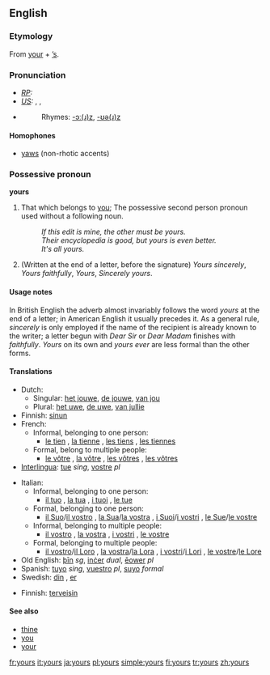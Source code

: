 ==English==

===Etymology===
From [[your]] + [[’s]].

===Pronunciation===
* ''[[RP]]:'' {{IPA|jɔːz}}
* ''[[US]]:'' {{AHD|yôrz}}, {{IPA|/jɔːɹz/}}, {{SAMPA|/jO:rz/}}
* {{audio|en-us-yours.ogg|Audio (US)}}
*:Rhymes: [[Rhymes:English:-ɔː(ɹ)z|-ɔː(ɹ)z]], [[Rhymes:English:-ʊə(ɹ)z|-ʊə(ɹ)z]]

====Homophones====
*[[yaws]] (non-rhotic accents)

===Possessive pronoun===
'''yours'''

# That which belongs to [[you]]; The possessive second person pronoun used without a following noun.
#:''If this edit is mine, the other must be yours.'' 
#:''Their encyclopedia is good, but yours is even better.''
#:''It's all yours.''
#(Written at the end of a letter, before the signature) ''Yours sincerely'', ''Yours faithfully'', ''Yours'', ''Sincerely yours''.  

====Usage notes====
In British English the adverb almost invariably follows the word ''yours'' at the end of a letter; in American English it usually precedes it.  As a general rule, ''sincerely'' is only employed if the name of the recipient is already known to the writer; a letter begun with ''Dear Sir'' or ''Dear Madam'' finishes with ''faithfully''.  ''Yours'' on its own and ''yours ever'' are less formal than the other forms.

====Translations====
{{trans-top|Possessive pronoun}}
*Dutch: 
**Singular: [[het jouwe]], [[de jouwe]], [[van jou]]
**Plural: [[het uwe]], [[de uwe]], [[van jullie]]
*Finnish: [[sinun]]
*French:
**Informal, belonging to one person: 
*** [[le tien]] {{m}}, [[la tienne]] {{f}}, [[les tiens]] {{m}} {{p}}, [[les tiennes]] {{f}} {{p}}
**Formal, belong to multiple people:
*** [[le vôtre]] {{m}}, [[la vôtre]] {{f}}, [[les vôtres]] {{m}} {{p}}, [[les vôtres]] {{f}} {{p}}
*[[Interlingua]]: [[tue]] ''sing'', [[vostre]] ''pl''
{{trans-mid}}
*Italian:
**Informal, belonging to one person:
*** [[il tuo]] {{m}}, [[la tua]] {{f}}, [[i tuoi]] {{m}} {{p}}, [[le tue]] {{f}} {{p}}
**Formal, belonging to one person:
*** [[il Suo]]/[[il vostro]] {{m}}, [[la Sua]]/[[la vostra]] {{f}}, [[i Suoi]]/[[i vostri]] {{m}} {{p}}, [[le Sue]]/[[le vostre]] {{f}} {{p}}
**Informal, belonging to multiple people:
*** [[il vostro]] {{m}}, [[la vostra]] {{f}}, [[i vostri]] {{m}} {{p}}, [[le vostre]] {{f}} {{p}}
**Formal, belonging to multiple people:
***[[il vostro]]/[[il Loro]] {{m}}, [[la vostra]]/[[la Lora]] {{f}}, [[i vostri]]/[[i Lori]] {{m}} {{p}}, [[le vostre]]/[[le Lore]] {{f}} {{p}}
*Old English: [[þin|þīn]] ''sg'', [[incer|inċer]] ''dual'', [[eower|ēower]] ''pl''
*Spanish: [[tuyo]] ''sing'', [[vuestro]] ''pl'', [[suyo]] ''formal''
*Swedish: [[din]] {{s}}, [[er]] {{p}}
{{trans-bottom}}

{{trans-top|Sincerely}}
* Finnish: [[terveisin]]
{{trans-mid}}
{{trans-bottom}}

====See also====
*[[thine]]
*[[you]]
*[[your]]

[[fr:yours]]
[[it:yours]]
[[ja:yours]]
[[pl:yours]]
[[simple:yours]]
[[fi:yours]]
[[tr:yours]]
[[zh:yours]]